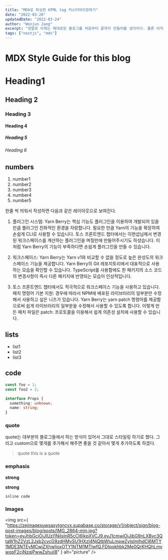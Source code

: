 ```yaml
---
title: "MDX로 파싱한 HTML tag 커스터마이징하기"
date: "2022-03-20"
updatedDate: "2022-03-24"
author: "Wonjun Jang"
excerpt: "정말로 이제는 제대로된 블로그를 처음부터 끝까지 만들어볼 생각이다. 물론 아직은 MDX파일로 쓰지만 언제가는 직접 쓸 수 있는 날이 오지 않을까 기대해본다."
tags: ["nextjs", "mdx"]
---
```


# MDX Style Guide for this blog

# Heading1

## Heading 2

### Heading 3

#### Heading 4

##### Heading 5

###### Heading 6

## numbers

1. number1
2. number2
3. number3
4. number4
5. number5

한줄 씩 띄워서 작성하면 다음과 같은 레이아웃으로 보여진다.

1. 플러그인 시스템: Yarn Berry는 핵심 기능도 플러그인을 이용하여 개발되어 있을 만큼 플러그인 친화적인 환경을 자랑합니다. 필요한 만큼 Yarn의 기능을 확장하여 손쉽게 CLI로 사용할 수 있습니다. 토스 프론트엔드 챕터에서는 이현섭님께서 변경된 워크스페이스를 계산하는 플러그인을 며칠만에 만들어주시기도 하셨습니다. 이처럼 Yarn Berry의 기능이 부족하다면 손쉽게 플러그인을 만들 수 있습니다.

2. 워크스페이스: Yarn Berry는 Yarn v1와 비교할 수 없을 정도로 높은 완성도의 워크스페이스 기능을 제공합니다. Yarn Berry의 Git 레포지토리에서 대표적으로 사용하는 모습을 확인할 수 있습니다. TypeScript를 사용함에도 한 패키지의 소스 코드의 변경사항이 즉시 다른 패키지에 반영되는 모습이 인상적입니다.

3. 토스 프론트엔드 챕터에서도 적극적으로 워크스페이스 기능을 사용하고 있습니다.
   패치 명령어 기본 지원: 경우에 따라서 NPM에 배포된 라이브러리의 일부분만 수정해서 사용하고 싶은 니즈가 있습니다. Yarn Berry는 yarn patch 명령어를 제공함으로써 쉽게 라이브러리의 일부분을 수정해서 사용할 수 있도록 합니다. 이렇게 만든 패치 파일은 patch: 프로토콜을 이용해서 쉽게 의존성 설치에 사용할 수 있습니다.

## lists

- list1
- list2
- list3

## code

```js
const foo = 1;
const foo2 = 2;
```

```ts
interface Props {
  something: unknown;
  name: string;
}
```

### quote

quote는 대부분의 블로그들에서 하는 방식이 있어서 그대로 스타일링 하기로 했다.
그리고 custom으로 몇개를 추가해서 해주면 좋을 것 같아서 몇개 추가하도록 하겠다.

> quote this is a quote

### emphasis

**strong**

**strong**

`inline code`

### Images

<img
  src={
    "https://zejmaqexuwsasytgncvx.supabase.co/storage/v1/object/sign/blog-post-images/blog/posts/IMG_2864-min.jpg?token=eyJhbGciOiJIUzI1NiIsInR5cCI6IkpXVCJ9.eyJ1cmwiOiJibG9nLXBvc3QtaW1hZ2VzL2Jsb2cvcG9zdHMvSU1HXzI4NjQtbWluLmpwZyIsImlhdCI6MTY1MDE3NTEyMCwiZXhwIjoxOTY1NTM1MTIwfQ.FDIpokhbk2Me0QrKHQhLmvwopF2cjNzqjPwwZshuiI8"
  }
  alt="picture"
/>
